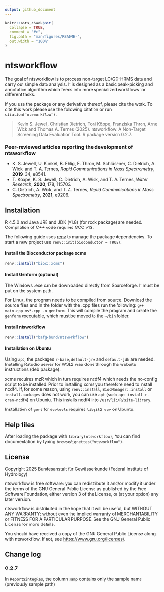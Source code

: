 ```yaml
---
output: github_document
---
```


<!-- README.md is generated from README.Rmd. Please edit that file -->

```r
knitr::opts_chunk$set(
  collapse = TRUE,
  comment = "#>",
  fig.path = "man/figures/README-",
  out.width = "100%"
)
```

# ntsworkflow

The goal of ntsworkflow is to process non-target LC/GC-HRMS data and carry out simple data analysis. It is designed as a basic peak-picking and annotation algorithm which feeds into more specialized workflows for different tasks.

If you use the package or any derivative thereof, please cite the work.
To cite this work please use the following citation or run `citation("ntsworkflow")`.

> Kevin S. Jewell, Christian Dietrich, Toni Köppe, Franziska Thron, Arne Wick and Thomas A. Ternes (2025). 
> ntsworkflow: A Non-Target Screening Data Evaluation Tool. R package version 0.2.7.

### Peer-reviewed articles reporting the development of ntsworkflow

* K. S. Jewell, U. Kunkel, B. Ehlig, F. Thron, M. Schlüsener, C. Dietrich, A. Wick, and T. A. Ternes, *Rapid Communications in Mass Spectrometry*, **2019**, 34, e8541.
* T. Köppe, K. S. Jewell, C. Dietrich, A. Wick, and T. A. Ternes, *Water Research*, **2020**, 178, 115703.
* C. Dietrich, A. Wick, and T. A. Ternes, *Rapid Communications in Mass Spectrometry*, **2021**, e9206.

## Installation

R 4.5.0 and Java JRE and JDK (v1.8) (for rcdk package) are needed. Compilation of C++ code requires GCC v13.

The following guide uses [renv](https://rstudio.github.io/renv/) to manage the package dependencies. To start a new project use `renv::init(bioconductor = TRUE)`.

#### Install the Bioconductor package xcms

```r
renv::install("bioc::xcms")
```

#### Install Genform (optional)
The Windows .exe can be downloaded directly from Sourceforge. It must be put on the system path.

For Linux, the program needs to be compiled from source. Download the source files and in the folder with the .cpp files run the following:
`g++ main.cpp ms*.cpp -o genform`. This will compile the program and create the `genform` executable, which must be moved to the `~/bin` folder.

#### Install ntsworkflow

```r
renv::install("bafg-bund/ntsworkflow")
```

#### Installation on Ubuntu
Using `apt`, the packages `r-base`, `default-jre` and `default-jdk` are needed. Installing Rstudio server for WSL2 was done through the website instructions (deb package).

xcms requires mzR which in turn requires ncdf4 which needs the nc-config script to be installed. Prior to installing xcms you therefore need to install ncdf4. If, for some reason, using `renv::install`, `BiocManager::install` or `install.packages` does not work, you can use `apt` (`sudo apt install r-cran-ncdf4`) on Ubuntu. This installs ncdf4 into `/usr/lib/R/site-library`.

Installation of `gert` for `devtools` requires `libgit2-dev` on Ubuntu.

## Help files
After loading the package with `library(ntsworkflow)`, You can find documentation by typing `browseVignettes("ntsworkflow")`. 

## License

Copyright 2025 Bundesanstalt für Gewässerkunde (Federal Institute of Hydrology)

ntsworkflow is free software: you can redistribute it and/or modify it under the 
terms of the GNU General Public License as published by the Free Software 
Foundation, either version 3 of the License, or (at your option) any 
later version.

ntsworkflow is distributed in the hope that it will be useful, but WITHOUT ANY 
WARRANTY; without even the implied warranty of MERCHANTABILITY or FITNESS 
FOR A PARTICULAR PURPOSE. See the GNU General Public License for more details.

You should have received a copy of the GNU General Public License along 
with ntsworkflow. If not, see <https://www.gnu.org/licenses/>.


## Change log

### 0.2.7

In `Report$integRes`, the column `samp` contains only the sample name (previously sample path)
